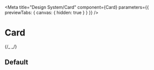 
<Meta
  title="Design System/Card"
  component={Card}
  parameters={{ previewTabs: { canvas: { hidden: true } } }}
/>

# Card

{/_ <Props of={Card} /> _/}

## Default
